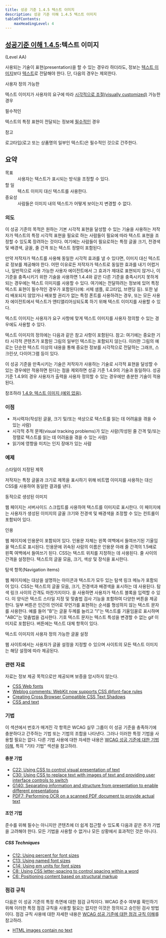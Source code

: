 ```yaml
---
title: 성공 기준 1.4.5 텍스트 이미지
description: 성공 기준 이해 1.4.5 텍스트 이미지
tableOfContents:
    maxHeadingLevel: 4
---
```



## [성공기준 이해 1.4.5](https://w3.org/TR/WCAG22#images-of-text):텍스트 이미지 

(Level AA)

<Card title="성공 기준 (SC)"></Card>

사용되는 기술이 표현(presentation)을 할 수 있는 경우라 하더라도, 정보는 [텍스트 이미지](../../../glossary/image-of-text)보다 [텍스트](../../../glossary/text)로 전달해야 한다. 단, 다음의 경우는 제외한다.

사용자 정의 가능한

텍스트 이미지가 사용자의 요구에 따라 [시각적으로 조절(visually customized)](../../../glossary/visually-customized) 가능한 경우

필수적인

텍스트의 특정 표현이 전달되는 정보에 [필수적인](../../../glossary/essential) 경우

참고

로고타입(로고 또는 상품명의 일부인 텍스트)은 필수적인 것으로 간주한다.

## 요약

<dl>
<dt>목표</dt>
<dd>사용자는 텍스트가 표시되는 방식을 조정할 수 있다.</dd>
<dt>할 일</dt>
<dd>텍스트 이미지 대신 텍스트를 사용한다.</dd>
<dt>중요성</dt>
<dd>사람들은 이미지 내의 텍스트가 어떻게 보이는지 변경할 수 없다.</dd>
</dl>

### 의도

이 성공 기준의 목적은 원하는 기본 시각적 표현을 달성할 수 있는 기술을 사용하는 저작자가 텍스트의 특정 시각적 표현을 필요로 하는 사람들이 필요에 따라 텍스트 표현을 조정할 수 있도록 장려하는 것이다. 여기에는 사람들이 필요로하는 특정 글꼴 크기, 전경색 및 배경색, 글꼴, 줄 간격 또는 텍스트 정렬이 포함된다.

만약 저작자가 텍스트를 사용해 동일한 시각적 효과를 낼 수 있다면, 이미지 대신 텍스트로 정보를 제공해야 한다. 어떤 이유로든 저작자가 텍스트로 동일한 효과를 내기 어렵거나, 일반적으로 사용 가능한 사용자 에이전트에서 그 효과가 제대로 표현되지 않거나, 이 기준을 충족시키기 위한 기술을 사용하면 1.4.4와 같은 다른 기준을 충족시키지 못하게 되는 경우에는 텍스트 이미지를 사용할 수 있다. 여기에는 전달하려는 정보에 있어 특정 텍스트 표현이 필수적인 경우가 포함된다(예: 서체 샘플, 로고타입, 브랜딩 등). 또한 널리 배포되지 않았거나 배포할 권리가 없는 특정 폰트를 사용하려는 경우, 또는 모든 사용자 에이전트에서 텍스트가 앤티앨리어싱되도록 하기 위해 텍스트 이미지를 사용할 수 있다.

텍스트 이미지는 사용자가 요구 사항에 맞게 텍스트 이미지를 사용자 정의할 수 있는 경우에도 사용할 수 있다.

텍스트 이미지의 정의에는 다음과 같은 참고 사항이 포함된다. 참고: 여기에는 중요한 기타 시각적 콘텐츠가 포함된 그림의 일부인 텍스트는 포함되지 않는다. 이러한 그림의 예로는 단순한 텍스트 이상의 내용을 통해 중요한 정보를 시각적으로 전달하는 그래프, 스크린샷, 다이어그램 등이 있다.

이 성공 기준을 만족시키는 기술은 저작자가 사용하는 기술로 시각적 표현을 달성할 수 있는 경우에만 적용하면 된다는 점을 제외하면 성공 기준 1.4.9의 기술과 동일하다. 성공 기준 1.4.9의 경우 사용자가 출력을 사용자 정의할 수 있는 경우에만 충분한 기술이 적용된다.

참조하라 [1.4.9: 텍스트 이미지 (예외 없음)](images-of-text-no-exception).

### 이점

*   저시력자(작성된 글꼴, 크기 및/또는 색상으로 텍스트를 읽는 데 어려움을 겪을 수 있는 사람)
*   시각적 추적 문제(visual tracking problems)가 있는 사람(작성된 줄 간격 및/또는 정렬로 텍스트를 읽는 데 어려움을 겪을 수 있는 사람)
*   읽기에 영향을 미치는 인지 장애가 있는 사람

### 예제

스타일이 지정된 제목

저작자는 특정 글꼴과 크기로 제목을 표시하기 위해 비트맵 이미지를 사용하는 대신 CSS를 사용하여 동일한 결과를 낸다.

동적으로 생성된 이미지

웹 페이지는 서버사이드 스크립트를 사용하여 텍스트를 이미지로 표시한다. 이 페이지에는 사용자가 생성된 이미지의 글꼴 크기와 전경색 및 배경색을 조정할 수 있는 컨트롤이 포함되어 있다.

인용

웹 페이지에 인용문이 포함되어 있다. 인용문 자체는 왼쪽 여백에서 들여쓰기된 기울임꼴 텍스트로 표시된다. 인용문에 귀속된 사람의 이름은 인용문 아래 줄 간격의 1.5배로 왼쪽 여백에서 들여쓰기 된다. CSS는 텍스트 위치를 지정하는 데 사용된다. 줄 사이의 간격을 설정한다. 텍스트의 글꼴 모음, 크기, 색상 및 장식을 표시한다.

탐색 항목(Navigation items)

웹 페이지에는 대상을 설명하는 아이콘과 텍스트가 모두 있는 탐색 링크 메뉴가 포함되어 있다. CSS는 텍스트의 글꼴 모음, 크기, 전경색과 배경색을 표시하는 데 사용된다. 탐색 링크 사이의 간격도 마찬가지이다. 을 사용하면 사용자가 텍스트 블록을 입력할 수 있다. 이 양식은 텍스트 스타일 지정 및 맞춤법 검사 기능을 포함하여 다양한 버튼을 제공한다. 일부 버튼은 인간의 언어로 무언가를 표현하는 순서를 형성하지 않는 텍스트 문자를 사용한다. 예를 들어 "B"는 글꼴 두께를 늘리고 "I"는 텍스트를 기울임꼴로 표시하며 "ABC"는 맞춤법을 검사한다. 기호 텍스트 문자는 텍스트 특성을 변경할 수 없는 gif 이미지로 포함된다. 버튼에는 텍스트 대체 항목이 있다.

텍스트 이미지의 사용자 정의 가능한 글꼴 설정

웹 사이트에서는 사용자가 글꼴 설정을 지정할 수 있으며 사이트의 모든 텍스트 이미지는 해당 설정에 따라 제공된다.

### 관련 자료

자료는 정보 제공 목적으로만 제공되며 보증을 암시하지 않는다.

*   [CSS Web fonts](http://alistapart.com/article/cssatten)
*   [Weblog comments: WebKit now supports CSS @font-face rules](http://clagnut.com/blog/2042/)
*   [Creating Cross Browser Compatible CSS Text Shadows](http://www.workingwith.me.uk/articles/css/cross-browser-drop-shadows)
*   [CSS and text](http://www.yourhtmlsource.com/stylesheets/csstext.html)

### 기법

이 섹션에서 번호가 매겨진 각 항목은 WCAG 실무 그룹이 이 성공 기준을 충족하기에 충분하다고 간주하는 기법 또는 기법의 조합을 나타낸다. 그러나 이러한 특정 기법을 사용할 필요는 없다. 다른 기법 사용에 대한 자세한 내용은 [WCAG 성공 기준에 대한 기법 이해](understanding-techniques), 특히 "기타 기법" 섹션을 참고하라.

#### 충분 기법

*   [C22: Using CSS to control visual presentation of text](https://www.w3.org/WAI/WCAG22/Techniques/css/C22)
*   [C30: Using CSS to replace text with images of text and providing user interface controls to switch](https://www.w3.org/WAI/WCAG22/Techniques/css/C30)
*   [G140: Separating information and structure from presentation to enable different presentations](https://www.w3.org/WAI/WCAG22/Techniques/general/G140)
*   [PDF7: Performing OCR on a scanned PDF document to provide actual text](https://www.w3.org/WAI/WCAG22/Techniques/pdf/PDF7)

#### 조언 기법

준수를 위해 필수는 아니지만 콘텐츠에 더 쉽게 접근할 수 있도록 다음과 같은 추가 기법을 고려해야 한다. 모든 기법을 사용할 수 없거나 모든 상황에서 효과적인 것은 아니다.

##### CSS Techniques

*   [C12: Using percent for font sizes](https://www.w3.org/WAI/WCAG22/Techniques/css/C12)
*   [C13: Using named font sizes](https://www.w3.org/WAI/WCAG22/Techniques/css/C13)
*   [C14: Using em units for font sizes](https://www.w3.org/WAI/WCAG22/Techniques/css/C14)
*   [C8: Using CSS letter-spacing to control spacing within a word](https://www.w3.org/WAI/WCAG22/Techniques/css/C8)
*   [C6: Positioning content based on structural markup](https://www.w3.org/WAI/WCAG22/Techniques/css/C6)

### 점검 규칙

다음은 이 성공 기준의 특정 측면에 대한 점검 규칙이다. WCAG 준수 여부를 확인하기 위해 이러한 특정 점검 규칙을 사용할 필요는 없지만 이것은 정의되고 승인된 검사 방법이다. 점검 규칙 사용에 대한 자세한 내용은 [WCAG 성공 기준에 대한 점검 규칙 이해](understanding-act-rules.html)를 참고하라.

*   [HTML images contain no text](https://www.w3.org/WAI/standards-guidelines/act/rules/0va7u6/)

